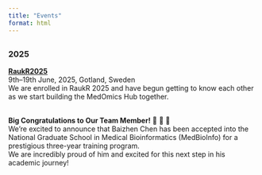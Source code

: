 ```yaml
---
title: "Events"
format: html
---
```


## 
### 2025 

**[RaukR2025](https://nbisweden.github.io/raukr-2025/)**<br>
9th–19th June, 2025, Gotland, Sweden<br>
We are enrolled in RaukR 2025 and have begun getting to know each other as we start building the MedOmics Hub together.<br><br>

**Big Congratulations to Our Team Member!** 🎉 🎉 🎉<br>
We’re excited to announce that Baizhen Chen has been accepted into the National Graduate School in Medical Bioinformatics (MedBioInfo) for a prestigious three-year training program.<br>
We are incredibly proud of him and excited for this next step in his academic journey!

